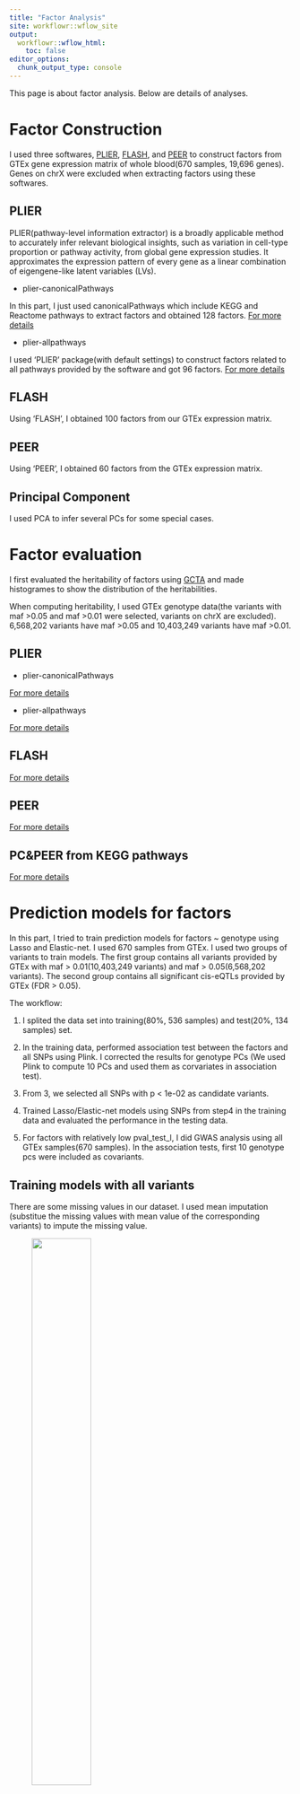 ```yaml
---
title: "Factor Analysis"
site: workflowr::wflow_site
output:
  workflowr::wflow_html:
    toc: false
editor_options:
  chunk_output_type: console
---
```


This page is about factor analysis. Below are details of analyses. 

# **Factor Construction**

  I used three softwares, [PLIER](https://github.com/wgmao/PLIER), [FLASH]( https://github.com/stephenslab/flashr), and [PEER](https://github.com/PMBio/peer/) to construct factors from GTEx gene expression matrix of whole blood(670 samples, 19,696 genes). Genes on chrX were excluded when extracting factors using these softwares.

## PLIER

  PLIER(pathway-level information extractor) is a broadly applicable method to accurately infer relevant biological insights, such as variation in cell-type proportion or pathway activity, from global gene expression studies. It approximates the expression pattern of every gene as a linear combination of eigengene-like latent variables (LVs).

  - plier-canonicalPathways
  
  In this part, I just used canonicalPathways which include KEGG and Reactome pathways to extract factors and obtained 128 factors.  [For more details](https://xsun1229.github.io/factor_analysis/factor_plier_canon.html)
  
  - plier-allpathways
  
  I used 'PLIER' package(with default settings) to construct factors related to all pathways provided by the software and got 96 factors. [For more details](https://xsun1229.github.io/factor_analysis/factor_plier_allpathway.html)
  
## FLASH
  
  Using 'FLASH', I obtained 100 factors from our GTEx expression matrix.

## PEER

  Using 'PEER', I obtained 60 factors from the GTEx expression matrix.
  
## Principal Component

  I used PCA to infer several PCs for some special cases.
  
# **Factor evaluation**

I first evaluated the heritability of factors using [GCTA](
https://cnsgenomics.com/software/gcta/#GREML) and made histogrames to show the distribution of the heritabilities.

When computing heritability, I used GTEx genotype data(the variants with maf >0.05 and maf >0.01 were selected, variants on chrX are excluded). 6,568,202 variants have maf >0.05 and 10,403,249 variants have maf >0.01.

## PLIER
  
  - plier-canonicalPathways

  [For more details](https://xsun1229.github.io/factor_analysis/eval_plier_canon.html)

  - plier-allpathways
  
  [For more details](https://xsun1229.github.io/factor_analysis/eval_plier_allpathway.html)

## FLASH

  [For more details](https://xsun1229.github.io/factor_analysis/eval_flash.html)

## PEER

  [For more details](https://xsun1229.github.io/factor_analysis/eval_peer.html)
  
## PC&PEER from KEGG pathways

  [For more details](https://xsun1229.github.io/factor_analysis/eval_kegg.html)

# **Prediction models for factors**

In this part, I tried to train prediction models for factors ~ genotype using Lasso and Elastic-net. I used 670 samples from GTEx. I used two groups of variants to train models. The first group contains all variants provided by GTEx with maf > 0.01(10,403,249 variants) and maf > 0.05(6,568,202 variants). The second group contains all significant cis-eQTLs provided by GTEx (FDR > 0.05).

The workflow: 

1. I splited the data set into training(80%, 536 samples) and test(20%, 134 samples) set. 

2. In the training data, performed association test between the factors and all SNPs using Plink. I corrected the results for genotype PCs (We used Plink to compute 10 PCs and used them as corvariates in association test).

3. From 3, we selected all SNPs with p < 1e-02 as candidate variants.

4. Trained Lasso/Elastic-net models using SNPs from step4 in the training data and evaluated the performance in the testing data.

5. For factors with relatively low pval_test_l, I did GWAS analysis using all GTEx samples(670 samples). In the association tests, first 10 genotype pcs were included as covariants.

## **Training models with all variants**

There are some missing values in our dataset. I used mean imputation (substitue the missing values with mean value of the corresponding variants) to impute the missing value. 

<figure class="half">
    <img src="https://github.com/xsun1229/factor_analysis/raw/master/output/ms_snp.jpeg" width="50%">
</figure>
The missing data pattern of our dataset. x-axis represents the proportion of missing value for each variant. y-axis represents the number of the variants.


### PLIER

  [Results for plier-canonicalPathways factors](https://xsun1229.github.io/factor_analysis/train_plier_canon.html)
    
  [Results for plier-allpathway factors](https://xsun1229.github.io/factor_analysis/train_plier_allpathway.html)

### FLASH

  [Results for FLASH factors](https://xsun1229.github.io/factor_analysis/train_flash.html)

### PEER

  [Results for PEER factors](https://xsun1229.github.io/factor_analysis/train_peer.html)


## **Training models with cis-eQTLs**

### PLIER

  [Results for plier-canonicalPathways factors](https://xsun1229.github.io/factor_analysis/train_plier_canon_ciseqtl.html)



## **Making the prediction models better**

### ***Finding functional SNPs***

  In step 6, the GWAS power of some factors is low. So I tried to find functional SNPs to increase the GWAS power and reduce the testing burden.
  
### LD Score Regression 

I adopted LD score regression to estimate SNP-based heritability and partation the heritability into seperate categories. The software I used here is [ldsc](https://github.com/bulik/ldsc).

The ldsc material and methods of my project can be found [here](https://xsun1229.github.io/factor_analysis/ldsc.html)

#### PLIER

  [Results for plier-canonicalPathways factors](https://xsun1229.github.io/factor_analysis/ldsc_plier_canon.html)
    
  [Results for plier-allpathway factors](https://xsun1229.github.io/factor_analysis/ldsc_plier_all.html)

#### FLASH

  [Results for FLASH factors](https://xsun1229.github.io/factor_analysis/ldsc_flash.html)

#### PEER

  [Results for PEER factors](https://xsun1229.github.io/factor_analysis/ldsc_peer.html)
  
### Using catalog GWAS data 

To address issues with respect to computational time and multiple testing, I confined our analysis to those SNPs present in the [Catalog of Published GWAS](https://www.ebi.ac.uk/gwas/). I selected the SNPs with fdr < 0.05/ fdr < 0.01/ pval < 5e-8. Then, I did GWAS analysis for the factors with the SNPs.


#### PLIER-Canonical factors

[Threshold: pval<5e-8 & consider traits separately & perform ld clumping (r2 cutoff 0.1, physical dist 1Mb) ](https://xsun1229.github.io/factor_analysis/catalog_gwas_pliercanon_sep_ldclumping_r01d1000.html)

#### PEER

[Threshold: pval<5e-8 & consider traits separately & perform ld clumping (r2 cutoff 0.1, physical dist 1Mb) ](https://xsun1229.github.io/factor_analysis/catalog_gwas_peer_sep_ldclumping_r01d1000.html)

#### FLASH

[Threshold: pval<5e-8 & consider traits separately & perform ld clumping (r2 cutoff 0.1, physical dist 1Mb) ](https://xsun1229.github.io/factor_analysis/catalog_gwas_flash_sep_ldclumping_r01d1000.html)

#### PLIER-Canonical factors - Adipose Subcutaneous

[Threshold: pval<5e-8 & consider traits separately & perform ld clumping (r2 cutoff 0.1, physical dist 1Mb) ](https://xsun1229.github.io/factor_analysis/catalog_gwas_pliercanon_sep_ldclumping_r01d1000_adipose_sub.html)

#### PLIER-Canonical factors - GEUVADIS

[Threshold: pval<5e-8 & consider traits separately & perform ld clumping (r2 cutoff 0.1, physical dist 1Mb) ](https://xsun1229.github.io/factor_analysis/catalog_gwas_pliercanon_sep_ldclumping_r01d1000_geu.html)

### ***Finding functional cis-genes***  
  
  After preliminary [rough calculations](https://xsun1229.github.io/factor_analysis/gwas_power.html), we found that there might be overfitting issue. So we tried one/two sample settings to test and eliminate the overfitting issue. 
  
  The rought process are below, it differs slightly in different settings.
  
1. Train weights from expression matrix and genotype matrix. Variants are cis-snps (±500kb from the TSS of genes)

2. Impute the cis genetic component part of gene expression (cis-genes):

	 cis-genes = weights * genotype of cis-genes

3. Association test: factors ~ cis-genes + 10 genotype pcs. Record the p-values for each gene.

4. Count the number of significant associations at various p-value threshold for each factor.
  
  [One Sample Setting](https://xsun1229.github.io/factor_analysis/cg-onesample.html)
  
  [Two Sample Setting](https://xsun1229.github.io/factor_analysis/cg-twosample.html)
  
  [One Sample Setting- only cis-eQTLs](https://xsun1229.github.io/factor_analysis/cg-onesample-ciseqtls.html)
  
### ***Dealing with weak IV bias***

  Apart from using external weights([Two Sample Setting](https://xsun1229.github.io/factor_analysis/cg-twosample.html)), I tried other methods to eliminate the weak IV bias issue (divide the cis-eQTLS into different groups according to the p-values). 
  
  [For more details](https://xsun1229.github.io/factor_analysis/weak_bias.html)


# **Module-based factor analysis**

## Module construction - WGCNA

I used WGCNA to find modules in GTEx expression data. These modules will be used in subsequent analysis. [For more details](https://xsun1229.github.io/factor_analysis/wgcna_module.html)


## Factor analysis

When employing CanonicalPathway to run PLIER, only the first 3 modules can be used in the software and get the factors. Others cannot be used correctly in PLIER because the datasets are small. The table below shows the number of genes and factors in module.

| Module             | 1    | 2   | 3   | 4   | 5   | 6   | 7   | 8   | 9   | 10  | 11 | 12 | 13 | 14 |
|--------------------|------|-----|-----|-----|-----|-----|-----|-----|-----|-----|----|----|----|----|
| genes per module   | 1888 | 774 | 431 | 328 | 245 | 226 | 204 | 156 | 114 | 103 | 58 | 36 | 34 | 33 |
| factors per module | 120   | 114  | 118  | -  | -  | -  | -  | -  | -  | -  | - | - | - | -  |


The websites below contain 'factor construction', 'factor evaluation', 'prediction models' and 'ldsc' parts.

-  [Factors from Module 1](https://xsun1229.github.io/factor_analysis/modu1_factor_pliercanon.html)

-  [Factors from Module 2](https://xsun1229.github.io/factor_analysis/modu2_factor_pliercanon.html)

-  [Factors from Module 3](https://xsun1229.github.io/factor_analysis/modu3_factor_pliercanon.html)



# **Case Studies**

## IDIN

In [Bayesian detection of expression quantitative trait [Genetics, 2011]](https://www.ncbi.nlm.nih.gov/pmc/articles/PMC3241411/), authors used HESS to analyze the larger IDIN(IRF7-driven inflammatory network) and found two SNPs, [rs9557207](https://www.ncbi.nlm.nih.gov/snp/rs9557207) and [rs11616269](https://www.ncbi.nlm.nih.gov/snp/rs11616269),which are detected as hotspots for the IDIN expression. 

I extracted sevral factors from IDIN gene expression matrix (GTEx whole blood data)/part of IDIN gene expression matrix and performed factor analysis to find if any factor associates with the two SNPs.

  - [PLIER factors](https://xsun1229.github.io/factor_analysis/idin_plier_allpathway.html)
  
  - [FLASH factors](https://xsun1229.github.io/factor_analysis/idin_flash.html) contains association test for:
      
      Factors ~ rs11616269/rs9557207.
      
      Expression data of SNP associated genes ~ SNPs
      
      Factors ~ EBI2 expression

## T1D-PC5

From [PC&PEER from KEGG pathways](https://xsun1229.github.io/factor_analysis/eval_kegg.html), I found that the 5th PC of Type I diabetes mellitus pathway has the heritability over 0.99. So I did further analysis for this factor. [For more details](https://xsun1229.github.io/factor_analysis/T1D.html)

